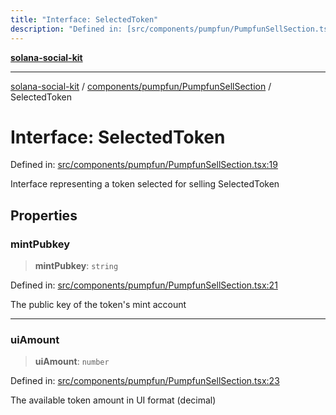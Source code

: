 ```yaml
---
title: "Interface: SelectedToken"
description: "Defined in: [src/components/pumpfun/PumpfunSellSection.tsx:19](https://github.com/SendArcade/solana-app-kit/blob/bd4b3556b8f469c27ebb06f4df65b3a36b43ba3b/src/components/pumpfun/PumpfunSellSection.tsx#L19)"
---
```


[**solana-social-kit**](../../../../README.mdx)

***

[solana-social-kit](../../../../README.mdx) / [components/pumpfun/PumpfunSellSection](../README.mdx) / SelectedToken

# Interface: SelectedToken

Defined in: [src/components/pumpfun/PumpfunSellSection.tsx:19](https://github.com/SendArcade/solana-app-kit/blob/bd4b3556b8f469c27ebb06f4df65b3a36b43ba3b/src/components/pumpfun/PumpfunSellSection.tsx#L19)

Interface representing a token selected for selling
 SelectedToken

## Properties

### mintPubkey

> **mintPubkey**: `string`

Defined in: [src/components/pumpfun/PumpfunSellSection.tsx:21](https://github.com/SendArcade/solana-app-kit/blob/bd4b3556b8f469c27ebb06f4df65b3a36b43ba3b/src/components/pumpfun/PumpfunSellSection.tsx#L21)

The public key of the token's mint account

***

### uiAmount

> **uiAmount**: `number`

Defined in: [src/components/pumpfun/PumpfunSellSection.tsx:23](https://github.com/SendArcade/solana-app-kit/blob/bd4b3556b8f469c27ebb06f4df65b3a36b43ba3b/src/components/pumpfun/PumpfunSellSection.tsx#L23)

The available token amount in UI format (decimal)
